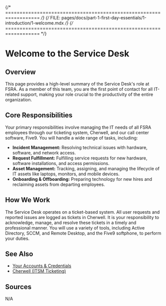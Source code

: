 {/* ================================================================== */}
{/* FILE: pages/docs/part-1-first-day-essentials/1-introduction/1-welcome.mdx */}
{/* ================================================================== */}

# Welcome to the Service Desk


## Overview

This page provides a high-level summary of the Service Desk's role at FSRA.
As a member of this team, you are the first point of contact for all IT-related
support, making your role crucial to the productivity of the entire organization.

## Core Responsibilities

Your primary responsibilities involve managing the IT needs of all FSRA employees
through our ticketing system, Cherwell, and our call center software, Five9. You will handle a wide range of tasks,
including:

* **Incident Management:** Resolving technical issues with hardware, software,
    and network access.
* **Request Fulfillment:** Fulfilling service requests for new hardware,
    software installations, and access permissions.
* **Asset Management:** Tracking, assigning, and managing the lifecycle of IT
    assets like laptops, monitors, and mobile devices.
* **Onboarding & Offboarding:** Preparing technology for new hires and
    reclaiming assets from departing employees.

## How We Work

The Service Desk operates on a ticket-based system. All user requests and
reported issues are logged as tickets in Cherwell. It is your responsibility to
acknowledge, manage, and resolve these tickets in a timely and professional
manner. You will use a variety of tools, including Active Directory, SCCM, and
Remote Desktop, and the Five9 softphone, to perform your duties.

## See Also

* [Your Accounts & Credentials](./2-accounts-and-credentials.mdx)
* [Cherwell (ITSM Ticketing)](../../part-2-core-tools/4-cherwell-itsm/1-cherwell-overview.mdx)

## Sources
N/A
